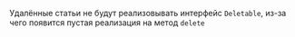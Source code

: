 Удалённые статьи не будут реализовывать интерфейс `Deletable`, из-за чего появится пустая реализация на метод `delete`
